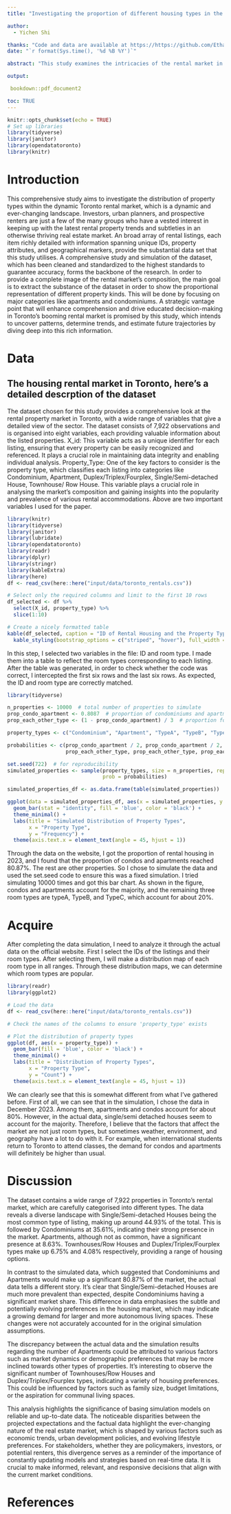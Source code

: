 ```yaml
---
title: "Investigating the proportion of different housing types in the Toronto rental market to infer which housing type will have more advantages or in other words, creats more benefit in the future"

author:
  - Yichen Shi

thanks: "Code and data are available at https://https://github.com/EthanShi1314/Rental-housing-Toronto.git"
date: "`r format(Sys.time(), '%d %B %Y')`"

abstract: "This study examines the intricacies of the rental market in Toronto, specifically studying the distribution of different types of properties. This study employs an extensive dataset of rental listings to discern notable patterns and trends in the occurrence of various property kinds, including Condominiums, Apartments, and other classifications. The dataset, obtained from a trustworthy source, has extensive information for each listing, encompassing the unique identifier (X_id), operator registration number, address, unit, postal code, property type, ward number, and ward name.In this article, I will analyze the housing types that are likely to garner greater interest in the future rental market in Toronto. The aim is to ascertain which type is more conducive for investment."

output:

 bookdown::pdf_document2

toc: TRUE
---
```


```r
knitr::opts_chunk$set(echo = TRUE)
# Set up libraries
library(tidyverse)
library(janitor)
library(opendatatoronto)
library(knitr)
```

\newpage

# Introduction

This comprehensive study aims to investigate the distribution of property types within the dynamic Toronto rental market, which is a dynamic and ever-changing landscape. Investors, urban planners, and prospective renters are just a few of the many groups who have a vested interest in keeping up with the latest rental property trends and subtleties in an otherwise thriving real estate market. An broad array of rental listings, each item richly detailed with information spanning unique IDs, property attributes, and geographical markers, provide the substantial data set that this study utilises. A comprehensive study and simulation of the dataset, which has been cleaned and standardized to the highest standards to guarantee accuracy, forms the backbone of the research. In order to provide a complete image of the rental market's composition, the main goal is to extract the substance of the dataset in order to show the proportional representation of different property kinds. This will be done by focusing on major categories like apartments and condominiums. A strategic vantage point that will enhance comprehension and drive educated decision-making in Toronto's booming rental market is promised by this study, which intends to uncover patterns, determine trends, and estimate future trajectories by diving deep into this rich information.

# Data

## The housing rental market in Toronto, here's a detailed descrption of the dataset

The dataset chosen for this study provides a comprehensive look at the rental property market in Toronto, with a wide range of variables that give a detailed view of the sector. The dataset consists of 7,922 observations and is organised into eight variables, each providing valuable information about the listed properties. X_id: This variable acts as a unique identifier for each listing, ensuring that every property can be easily recognized and referenced. It plays a crucial role in maintaining data integrity and enabling individual analysis. Property_Type: One of the key factors to consider is the property type, which classifies each listing into categories like Condominium, Apartment, Duplex/Triplex/Fourplex, Single/Semi-detached House, Townhouse/ Row House. This variable plays a crucial role in analysing the market's composition and gaining insights into the popularity and prevalence of various rental accommodations. Above are two important variables I used for the paper.

```r
library(knitr)
library(tidyverse)
library(janitor)
library(lubridate)
library(opendatatoronto)
library(readr)
library(dplyr)
library(stringr)
library(kableExtra)
library(here)
df <- read_csv(here::here("input/data/toronto_rentals.csv"))

# Select only the required columns and limit to the first 10 rows
df_selected <- df %>%
  select(X_id, property_type) %>%
  slice(1:10)

# Create a nicely formatted table
kable(df_selected, caption = "ID of Rental Housing and the Property Type", align = 'c') %>%
  kable_styling(bootstrap_options = c("striped", "hover"), full_width = F, position = "center")

```

In this step, I selected two variables in the file: ID and room type. I made them into a table to reflect the room types corresponding to each listing. After the table was generated, in order to check whether the code was correct, I intercepted the first six rows and the last six rows. As expected, the ID and room type are correctly matched.

```r
library(tidyverse)

n_properties <- 10000  # total number of properties to simulate
prop_condo_apartment <- 0.8087  # proportion of condominiums and apartments
prop_each_other_type <- (1 - prop_condo_apartment) / 3  # proportion for each of the other three property types

property_types <- c("Condominium", "Apartment", "TypeA", "TypeB", "TypeC")

probabilities <- c(prop_condo_apartment / 2, prop_condo_apartment / 2, 
                   prop_each_other_type, prop_each_other_type, prop_each_other_type)

set.seed(722)  # for reproducibility
simulated_properties <- sample(property_types, size = n_properties, replace = TRUE, 
                               prob = probabilities)

simulated_properties_df <- as.data.frame(table(simulated_properties))

ggplot(data = simulated_properties_df, aes(x = simulated_properties, y = Freq)) +
  geom_bar(stat = "identity", fill = 'blue', color = 'black') +
  theme_minimal() +
  labs(title = "Simulated Distribution of Property Types",
       x = "Property Type",
       y = "Frequency") +
  theme(axis.text.x = element_text(angle = 45, hjust = 1)) 
```

Through the data on the website, I got the proportion of rental housing in 2023, and I found that the proportion of condos and apartments reached 80.87%. The rest are other properties. So I chose to simulate the data and used the set.seed code to ensure this was a fixed simulation. I tried simulating 10000 times and got this bar chart. As shown in the figure, condos and apartments account for the majority, and the remaining three room types are typeA, TypeB, and TypeC, which account for about 20%.

# Acquire

After completing the data simulation, I need to analyze it through the actual data on the official website. First I select the IDs of the listings and their room types. After selecting them, I will make a distribution map of each room type in all ranges. Through these distribution maps, we can determine which room types are popular.

```r
library(readr)
library(ggplot2)

# Load the data
df <- read_csv(here::here("input/data/toronto_rentals.csv"))

# Check the names of the columns to ensure 'property_type' exists

# Plot the distribution of property types
ggplot(df, aes(x = property_type)) +
  geom_bar(fill = 'blue', color = 'black') +
  theme_minimal() +
  labs(title = "Distribution of Property Types",
       x = "Property Type",
       y = "Count") +
  theme(axis.text.x = element_text(angle = 45, hjust = 1))
```

We can clearly see that this is somewhat different from what I've gathered before. First of all, we can see that in the simulation, I chose the data in December 2023. Among them, apartments and condos account for about 80%. However, in the actual data, single/semi detached houses seem to account for the majority. Therefore, I believe that the factors that affect the market are not just room types, but sometimes weather, environment, and geography have a lot to do with it. For example, when international students return to Toronto to attend classes, the demand for condos and apartments will definitely be higher than usual.

# Discussion

The dataset contains a wide range of 7,922 properties in Toronto's rental market, which are carefully categorised into different types. The data reveals a diverse landscape with Single/Semi-detached Houses being the most common type of listing, making up around 44.93% of the total. This is followed by Condominiums at 35.61%, indicating their strong presence in the market. Apartments, although not as common, have a significant presence at 8.63%. Townhouses/Row Houses and Duplex/Triplex/Fourplex types make up 6.75% and 4.08% respectively, providing a range of housing options.

In contrast to the simulated data, which suggested that Condominiums and Apartments would make up a significant 80.87% of the market, the actual data tells a different story. It's clear that Single/Semi-detached Houses are much more prevalent than expected, despite Condominiums having a significant market share. This difference in data emphasises the subtle and potentially evolving preferences in the housing market, which may indicate a growing demand for larger and more autonomous living spaces. These changes were not accurately accounted for in the original simulation assumptions.

The discrepancy between the actual data and the simulation results regarding the number of Apartments could be attributed to various factors such as market dynamics or demographic preferences that may be more inclined towards other types of properties. It's interesting to observe the significant number of Townhouses/Row Houses and Duplex/Triplex/Fourplex types, indicating a variety of housing preferences. This could be influenced by factors such as family size, budget limitations, or the aspiration for communal living spaces.

This analysis highlights the significance of basing simulation models on reliable and up-to-date data. The noticeable disparities between the projected expectations and the factual data highlight the ever-changing nature of the real estate market, which is shaped by various factors such as economic trends, urban development policies, and evolving lifestyle preferences. For stakeholders, whether they are policymakers, investors, or potential renters, this divergence serves as a reminder of the importance of constantly updating models and strategies based on real-time data. It is crucial to make informed, relevant, and responsive decisions that align with the current market conditions.

\newpage

# References
